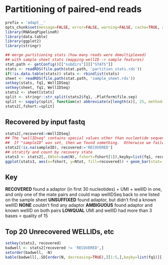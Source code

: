 # Partitioning of paired-end reads

```r
prefix = 'adapt__'
opts_chunk$set(message=FALSE, error=FALSE, warning=FALSE, cache=TRUE, auto.dep=TRUE, echo=FALSE, results='hide', fig.path=paste0('figure/', prefix), cache.path=paste0('cache/', prefix))
library(RNASeqPipelineR)
library(data.table)
library(ggplot2)
library(stringr)
```

```r
## merge partitioning stats (how many reads were demultiplexed)
## with sample sheet stats (mapping wellID -> sample features)
stat.path <- getConfig()[["subdirs"]][["STATS"]]
stats <- readRDS(file.path(stat.path, 'partition_stats.rds'))
if(!is.data.table(stats)) stats <- rbindlist(stats)
sheet <- readRDS(file.path(stat.path, 'sample_sheet.rds'))
setkey(stats, fq1, WellIDSeq)
setkey(sheet, fq1, WellIDSeq)
stats2 <- sheet[stats]
split <- stringr::str_split(stats2$fq1, .Platform$file.sep)
split <- sapply(split, function(x) abbreviate(x[length(x)], 25, method='both.sides'))
stats2[,fshort:=split]

```

## Recovered by input fastq

```r
stats2[,recovered:=WellIDSeq]
## The "wellIDseq" contains special values other than nucleotide sequences
##  If "sampleID" was set, then we found something.  Otherwise we failed and we'll use what was present in the WellIDSeq as an error code.
stats2[!is.na(sampleID), recovered:='RECOVERED']
## stratify and count by recovery state
stats3 <- stats2[,.(Ntot=sum(N), fshort=fshort[1]),keyby=list(fq1, recovered)]
ggplot(stats3, aes(x=fshort, y=Ntot, fill=recovered)) + geom_bar(stat='identity') + ylab('Number of mate pairs') + coord_flip()
```


## Key
**RECOVERED** found a adaptor (in first 30 nucleotides) + UMI + wellID in one, and only one of the mate pairs and could map wellIDSeq back to one listed on the sample sheet
**UNSUFFIXED** found adaptor, but didn't find a known wellID
**NONE** couldn't find any adaptor
**AMBIGUOUS** found adaptor and known wellID on both pairs
**LOWQUAL** UMI and wellID had more than 3 bases < quality of 15

## Top 20 Unrecovered WELLIDs, etc
```r
setkey(stats2, recovered)
badwell <- stats2[recovered != 'RECOVERED',]
setorder(badwell, -N)
kable(badwell[,.SD[order(N, decreasing=TRUE),][1:5,],keyby=list(fq1)][,.(fq1, WellIDSeq, N)])

```
